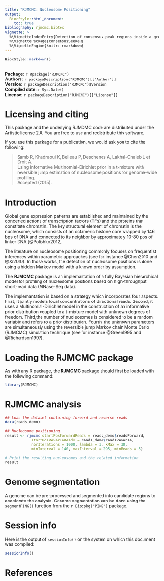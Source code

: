 ```yaml
---
title: "RJMCMC: Nucleosome Positioning"
output:
  BiocStyle::html_document:
    toc: true
bibliography: rjmcmc.bibtex
vignette: >
  %\VignetteIndexEntry{Detection of consensus peak regions inside a group of experiences using narrowPeak files}
  %\VignettePackage{consensusSeekeR}
  %\VignetteEngine{knitr::rmarkdown}
---
```


```r
BiocStyle::markdown()
```

<br />
**Package**: `r Rpackage("RJMCMC")`<br />
**Authors**: `r packageDescription("RJMCMC")[["Author"]]`<br />
**Version**: `r packageDescription("RJMCMC")$Version`<br />
**Compiled date**: `r Sys.Date()`<br />
**License**: `r packageDescription("RJMCMC")[["License"]]`<br />

# Licensing and citing

This package and the underlying RJMCMC code are distributed 
under the Artistic license 2.0. You are free to use and redistribute 
this software. 

If you use this package for a publication, we would ask you to cite the
following:

> Samb R, Khadraoui K, Belleau P, Deschenes A, Lakhal-Chaieb L et Droit A.  
> Using informative Multinomial-Dirichlet prior in a t-mixture with reversible 
> jump estimation of nucleosome positions for genome-wide profiling.  
> Accepted (2015). 


# Introduction

Global gene expression patterns are established and maintained by the 
concerted actions of transcription factors (TFs) and the proteins that 
constitute chromatin. The key structural element of chromatin is the 
nucleosome, which consists of an octameric histone core wrapped by 146 bps 
of DNA and connected to its neighbor by approximately 10-80 pbs of linker 
DNA [@Polishko2012].

The literature on nucleosome positioning commonly focuses on frequentist 
inferences within parametric approaches (see for instance @Chen2010 and
@Xi2010).  In those works, the detection of nucleosome positions is done 
using a hidden Markov model with a known order by 
assumption.  

The **RJMCMC** package is an implemantation of a fully Bayesian hierarchical 
model for profiling of nucleosome positions based on high-throughput
short-read data (MNase-Seq data). 

The implemantation is based on a strategy which 
incorporates four aspects. First, it jointly models local concentrations
of directional reads. Second, it uses a Multinomial-Dirichlet model in the 
construction of an informative prior distribution coupled to a t-mixture model 
with unknown degrees of freedom. Third,the number of nucleosomes
is considered to be a random variable and refers to a prior distribution. 
Fourth, the unknown parameters are simultaneously using the reversible jump 
Markov chain Monte Carlo (RJMCMC) simulation technique (see for instance 
@Green1995 and @Richardson1997). 


# Loading the RJMCMC package

As with any R package, the **RJMCMC** package should first be loaded with 
the following command:

```r
library(RJMCMC)
```


# RJMCMC analysis

```r
## Load the dataset containing forward and reverse reads
data(reads_demo)

## Nucleosome positioning
result <- rjmcmc(startPosForwardReads = reads_demo$readsForward,
            startPosReverseReads = reads_demo$readsReverse,
            nbrIterations = 1000, lambda = 3, kMax = 30,
            minInterval = 140, maxInterval = 295, minReads = 5)

# Print the resulting nucleosomes and the related information
result
```


# Genome segmentation

A genome can be pre-processed and segmented into candidate regions to 
accelerate the analysis. Genome segmentation
can be done using the `segmentPING()` function from the `r Biocpkg("PING")` 
package.

# Session info

Here is the output of `sessionInfo()` on the system on which this document was 
compiled:

```r
sessionInfo()
```


# References
